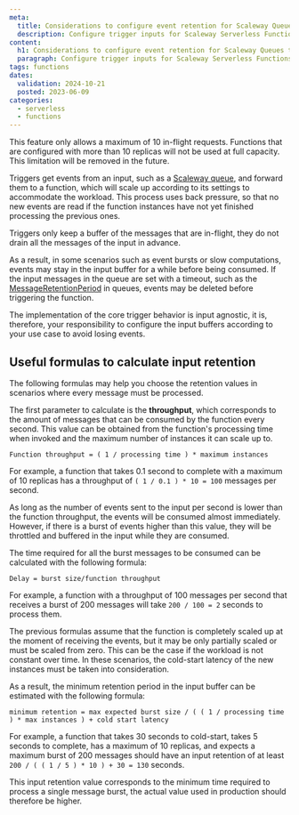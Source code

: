 ```yaml
---
meta:
  title: Considerations to configure event retention for Scaleway Queues trigger inputs
  description: Configure trigger inputs for Scaleway Serverless Functions to automate executions.
content:
  h1: Considerations to configure event retention for Scaleway Queues trigger inputs
  paragraph: Configure trigger inputs for Scaleway Serverless Functions to automate executions.
tags: functions
dates:
  validation: 2024-10-21
  posted: 2023-06-09
categories:
  - serverless
  - functions
---
```


<Message type="important">
  This feature only allows a maximum of 10 in-flight requests. Functions that are configured with more than 10 replicas will not be used at full capacity. This limitation will be removed in the future.
</Message>

Triggers get events from an input, such as a [Scaleway queue](/serverless/messaging/concepts/#queues), and forward them to a function, which will scale up according to its settings to accommodate the workload. This process uses back pressure, so that no new events are read if the function instances have not yet finished processing the previous ones.

<Message type="note">
  Triggers only keep a buffer of the messages that are in-flight, they do not drain all the messages of the input in advance.
</Message>

As a result, in some scenarios such as event bursts or slow computations, events may stay in the input buffer for a while before being consumed. If the input messages in the queue are set with a timeout, such as the  [MessageRetentionPeriod](https://docs.aws.amazon.com/AWSSimpleQueueService/latest/APIReference/API_SetQueueAttributes.html) in queues, events may be deleted before triggering the function.

The implementation of the core trigger behavior is input agnostic, it is, therefore, your responsibility to configure the input buffers according to your use case to avoid losing events.

## Useful formulas to calculate input retention

The following formulas may help you choose the retention values in scenarios where every message must be processed.

The first parameter to calculate is the **throughput**, which corresponds to the amount of messages that can be consumed by the function every second. This value can be obtained from the function's processing time when invoked and the maximum number of instances it can scale up to.

```
Function throughput = ( 1 / processing time ) * maximum instances
```

For example, a function that takes 0.1 second to complete with a maximum of 10 replicas has a throughput of `( 1 / 0.1 ) * 10 = 100` messages per second.

As long as the number of events sent to the input per second is lower than the function throughput, the events will be consumed almost immediately. However, if there is a burst of events higher than this value, they will be throttled and buffered in the input while they are consumed.

The time required for all the burst messages to be consumed can be calculated with the following formula:

```
Delay = burst size/function throughput
```

For example, a function with a throughput of 100 messages per second that receives a burst of 200 messages will take `200 / 100 = 2` seconds to process them.

The previous formulas assume that the function is completely scaled up at the moment of receiving the events, but it may be only partially scaled or must be scaled from zero. This can be the case if the workload is not constant over time. In these scenarios, the cold-start latency of the new instances must be taken into consideration.

As a result, the minimum retention period in the input buffer can be estimated with the following formula:

```
minimum retention = max expected burst size / ( ( 1 / processing time ) * max instances ) + cold start latency
```

For example, a function that takes 30 seconds to cold-start, takes 5 seconds to complete, has a maximum of 10 replicas, and expects a maximum burst of 200 messages should have an input retention of at least `200 / ( ( 1 / 5 ) * 10 ) + 30 = 130` seconds.

<Message type="note" >
  This input retention value corresponds to the minimum time required to process a single message burst, the actual value used in production should therefore be higher.
</Message>